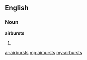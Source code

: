 ==English==
===Noun===
'''airbursts'''
#{{plural of|airburst}}

[[ar:airbursts]]
[[mg:airbursts]]
[[my:airbursts]]